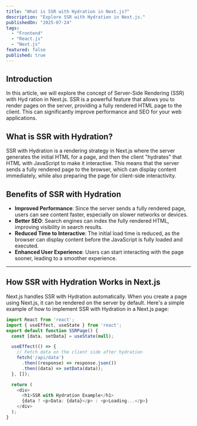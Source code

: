 ```yaml
---
title: "What is SSR with Hydration in Next.js?"
description: "Explore SSR with Hydration in Next.js."
publishedOn: "2025-07-24"
tags: 
  - "Frontend"
  - "React.js"
  - "Next.js"
featured: false
published: true
---
```


## Introduction
In this article, we will explore the concept of Server-Side Rendering (SSR) with Hyd
ration in Next.js. SSR is a powerful feature that allows you to render pages on the server, providing a fully rendered HTML page to the client. This can significantly improve performance and SEO for your web applications.

## What is SSR with Hydration?
SSR with Hydration is a rendering strategy in Next.js where the server generates the initial HTML for
a page, and then the client "hydrates" that HTML with JavaScript to make it interactive. This means that the server sends a fully rendered page to the browser, which can display content immediately, while also preparing the page for client-side interactivity.

## Benefits of SSR with Hydration
- **Improved Performance**: Since the server sends a fully rendered page, users can see
  content faster, especially on slower networks or devices.
- **Better SEO**: Search engines can index the fully rendered HTML, improving visibility in search
  results.
- **Reduced Time to Interactive**: The initial load time is reduced, as the browser can display content before the JavaScript is fully loaded and executed.
- **Enhanced User Experience**: Users can start interacting with the page sooner, leading to a smoother experience.

<Hr/>

## How SSR with Hydration Works in Next.js
Next.js handles SSR with Hydration automatically. When you create a page using Next.js, it
can be rendered on the server by default. Here's a simple example of how to implement SSR with
Hydration in a Next.js page:

```javascript
import React from 'react';
import { useEffect, useState } from 'react';
export default function SSRPage() {
  const [data, setData] = useState(null);

  useEffect(() => {
    // Fetch data on the client side after hydration
    fetch('/api/data')
      .then((response) => response.json())
      .then((data) => setData(data));
  }, []);

  return (
    <div>
      <h1>SSR with Hydration Example</h1>
      {data ? <p>Data: {data}</p> : <p>Loading...</p>}
    </div>
  );
}